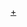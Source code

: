 {{Navbox Musical artist
| name       = L'Arc~en~Ciel
| title      = [[彩虹乐团]]
| background = group_or_band
| above      = '''[[hyde]]''' - '''[[ken (音樂家)|ken]]''' - '''[[tetsuya]]''' - '''[[yukihiro]]'''
| group1     = 單曲CD
| list1      = Indies.[[Flood of tears/夜想花]] - 1.[[Blurry Eyes]] - 2.[[Vivid Colors]] - 3.[[夏之憂鬱［time to say good-bye］|夏之憂鬱 [time to say good-bye]]] - 4.[[請不要隨風消逝]] - 5.[[Flower (彩虹樂團單曲)|flower]] - 6.[[Lies and Truth]] - 7.[[虹 (彩虹樂團單曲)|虹]] - 8.[[winter fall]] - 9.[[DIVE TO BLUE]] - 10.[[HONEY (彩虹樂團單曲)|HONEY]] - 11.[[花葬]] - 12.[[浸食 ～lose control～]] - 13.[[snow drop]] - 14.[[forbidden lover]] - 15.[[HEAVEN'S DRIVE]] - 16.[[Pieces (彩虹樂團單曲)|Pieces]] - 17.[[Driver's High]] - 18.[[LOVE FLIES (彩虹樂團單曲)|LOVE FLIES]] - 19.[[NEO UNIVERSE／finale]] - 20.[[STAY AWAY (彩虹樂團單曲)|STAY AWAY]] - 21.[[Spirit dreams inside -another dream-]] - 22.[[READY STEADY GO (彩虹樂團單曲)|READY STEADY GO]] - 23.[[眼中人]] - 24.[[自由的饗宴]] - 25.[[Killing Me]] - 26.[[New World (彩虹樂團單曲)|New World]] - 27.[[敘情詩 (彩虹樂團單曲)|敘情詩]] - 28.[[Link (彩虹樂團單曲)|Link]] - 29.[[the Fourth Avenue Café]] - 30.[[SEVENTH HEAVEN (彩虹樂團單曲)|SEVENTH HEAVEN]] - 31.[[MY HEART DRAWS A DREAM]] - 32.[[破曉晨鐘]] - 33.[[Hurry Xmas]] - 34.[[DRINK IT DOWN]] - 35.[[NEXUS 4／SHINE]] - 36.[[BLESS]] - 37.[[GOOD LUCK MY WAY]] - 38.[[X X X]]- 39.[[CHASE (彩虹樂團單曲)|CHASE]] - 限定.[[EVERLASTING]] - 40.[[Wings Flap]] - 41.[[Don't Be Afraid]]

| group2     = 配信限定單曲
| list2      = 1.[[I Love Rock 'n' Roll (彩虹樂團單曲)|I Love Rock 'n' Roll]]
| group3     = 原創專輯
| list3      = 1.[[DUNE (專輯)|DUNE]] - 2.[[Tierra (專輯)|Tierra]] - 3.[[heavenly (彩虹樂團專輯)|heavenly]] - 4.[[True (彩虹樂團專輯)|True]] - 5.[[HEART (彩虹樂團專輯)|HEART]] - 6.[[Ark (專輯)|ark]] - 7.[[Ray (專輯)|ray]] - 8.[[REAL (彩虹樂團專輯)|REAL]] - 9.[[SMILE (彩虹樂團專輯)|SMILE]] - 10.[[AWAKE (彩虹樂團專輯)|AWAKE]] - 11.[[KISS (彩虹樂團專輯)|KISS]] - 12.[[BUTTERFLY (彩虹樂團專輯)|BUTTERFLY]]

| group4     = 精選輯
| list4      = 1.[[Clicked Singles Best 13]] - 2.[[The Best of L'Arc～en～Ciel]] - 3.[[QUADRINITY ～MEMBER'S BEST SELECTIONS～]]
| group5    = 其他專輯
| list5    = 1.[[ectomorphed works]] - 2.[[DUNE (專輯)#10th Anniversary Edition|DUNE 10th Anniversary Edition]] - 3.[[Ark (專輯)#15th Anniversary Expanded Edition|ark 15th Anniversary Expanded Edition]] - 4.[[Ray (專輯)#15th Anniversary Expanded Edition|ray 15th Anniversary Expanded Edition]]
| group6     = 影像作品
| list6      = 1.[[L'Arc-en-Ciel (錄影帶)|L'Arc-en-Ciel]] - 2.[[TOUCH OF DUNE]] - 3.[[眠りによせて]] - 4.[[Siesta ～Film of Dreams～]] - 5.[[and She Said]] - 6.[[heavenly ～films～]] - 7.[[A PIECE OF REINCARNATION]] - 8.[[點燃心火]] - 9.[[CHRONICLE]] - 10.[[1999 GRAND CROSS CONCLUSION]] - 11.[[CHRONICLE 2]] - 12.[[CLUB CIRCUIT 2000 REALIVE -NO CUT-]] - 13.[[7 (彩虹樂團DVD)|7]] - 14.[[LIVE IN U.S.A ～at 1st Mariner Arena July 31, 2004～]] - 15.[[SMILE TOUR 2004 ～全國篇～]] - 16.[[AWAKE TOUR 2005]] - 17.[[ASIALIVE 2005]] - 18.[[CHRONICLE 0 -ZERO-]] - 19.[[FIVE LIVE ARCHIVES]] - 20.[[15th L'Anniversary Live]] - 21.[[CHRONICLE 3]] - 22.[[Are you ready? 2007 再燃心火! in OKINAWA]] - 23.[[TOUR 2007-2008 THEATER OF KISS]] - 24.[[CHRONICLE 4]] - 25.[[DOCUMENTARY FILMS ～Trans ASIA via PARIS～]] - 26.[[LIVE IN PARIS]] - 27.[[TOUR 2008 L'7 ～Trans ASIA via PARIS～]] - 28.[[FIVE LIVE ARCHIVES 2]]
}}<noinclude>
[[Category:L'Arc~en~Ciel|+]]
[[Category:日本歌手模板|{{PAGENAME}}]]

</noinclude>